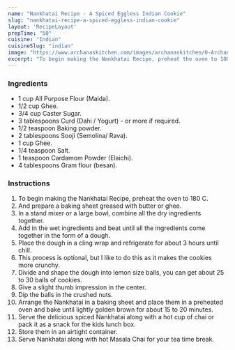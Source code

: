 ---
name: "Nankhatai Recipe - A Spiced Eggless Indian Cookie"
slug: "nankhatai-recipe-a-spiced-eggless-indian-cookie"
layout: 'RecipeLayout'
prepTime: "50"
cuisine: "Indian"
cuisineSlug: "indian"
image: "https://www.archanaskitchen.com/images/archanaskitchen/0-Archanas-Kitchen-Recipes/2018/Nankhatai_recipe_indian_biscuit-11.jpg"
excerpt: "To begin making the Nankhatai Recipe, preheat the oven to 180 C"
---

### Ingredients

- 1 cup All Purpose Flour (Maida).
- 1/2 cup Ghee.
- 3/4 cup Caster Sugar.
- 3 tablespoons Curd (Dahi / Yogurt) - or more if required.
- 1/2 teaspoon Baking powder.
- 2 tablespoons Sooji (Semolina/ Rava).
- 1 cup Ghee.
- 1/4 teaspoon Salt.
- 1 teaspoon Cardamom Powder (Elaichi).
- 4 tablespoons Gram flour (besan).

### Instructions

1. To begin making the Nankhatai Recipe, preheat the oven to 180 C.
1. And prepare a baking sheet greased with butter or ghee.
1. In a stand mixer or a large bowl, combine all the dry ingredients together.
1. Add in the wet ingredients and beat until all the ingredients come together in the form of a dough.
1. Place the dough in a cling wrap and refrigerate for about 3 hours until chill.
1. This process is optional, but I like to do this as it makes the cookies more crunchy.
1. Divide and shape the dough into lemon size balls, you can get about 25 to 30 balls of cookies.
1. Give a slight thumb impression in the center.
1.  Dip the balls in the crushed nuts.
1. Arrange the Nankhatai in a baking sheet and place them in a preheated oven and bake until lightly golden brown for about 15 to 20 minutes.
1. Serve the delicious spiced Nankhatai along with a hot cup of chai or pack it as a snack for the kids lunch box.
1. Store them in an airtight container.
1. Serve Nankhatai along with hot Masala Chai for your tea time break.
